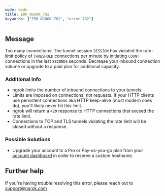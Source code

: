 ```yaml
---
mode: wide
title: ERR_NGROK_702
keywords: ["ERR_NGROK_702", "error 702"]
---
```


## Message

Too many connections! The tunnel session `SESSION` has violated the rate-limit policy of `THRESHOLD` connections per minute by initiating `COUNT` connections in the last `SECONDS` seconds. Decrease your inbound connection volume or upgrade to a paid plan for additional capacity.

### Additional Info

- ngrok limits the number of inbound connections to your tunnels.
- Limits are imposed on connections, not requests. If your HTTP clients use persistent connections aka HTTP keep-alive (most modern ones do), you'll likely never hit this limit.
- ngrok will return a `429` response to HTTP connections that exceed the rate limit.
- Connections to TCP and TLS tunnels violating the rate limit will be closed without a response.

### Possible Solutions

- Upgrade your account to a Pro or Pay-as-you-go plan from your [account dashboard](https://dashboard.ngrok.com/billing/plan) in order to reserve a custom hostname.

## Further help

If you're having trouble resolving this error, please reach out to [support@ngrok.com](mailto:support@ngrok.com?subject=Help%20with%20ERR_NGROK_702)
